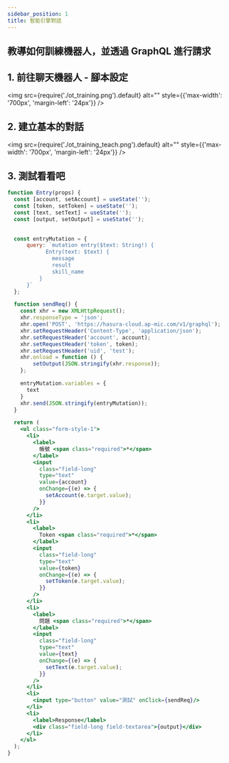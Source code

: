 ```yaml
---
sidebar_position: 1
title: 智能引擎對話
---
```


## 教導如何訓練機器人，並透過 GraphQL 進行請求

## 1. 前往聊天機器人 - 腳本設定
<img
  src={require('./ot_training.png').default}
  alt=""
  style={{'max-width': '700px', 'margin-left': '24px'}} 
/>

## 2. 建立基本的對話
<img
  src={require('./ot_training_teach.png').default}
  alt=""
  style={{'max-width': '700px', 'margin-left': '24px'}} 
/>

## 3. 測試看看吧

```jsx live
function Entry(props) {
  const [account, setAccount] = useState('');
  const [token, setToken] = useState('');
  const [text, setText] = useState('');
  const [output, setOutput] = useState('');
  

  const entryMutation = {
      query: `mutation entry($text: String!) {
            Entry(text: $text) {
              message
              result
              skill_name
          }
      }`
  };

  function sendReq() {
    const xhr = new XMLHttpRequest();
    xhr.responseType = 'json';
    xhr.open('POST', 'https://hasura-cloud.ap-mic.com/v1/graphql');
    xhr.setRequestHeader('Content-Type', 'application/json');
    xhr.setRequestHeader('account', account);
    xhr.setRequestHeader('token', token);
    xhr.setRequestHeader('uid', 'test');
    xhr.onload = function () {
        setOutput(JSON.stringify(xhr.response));
    };

    entryMutation.variables = {
      text
    }
    xhr.send(JSON.stringify(entryMutation));
  }

  return (
    <ul class="form-style-1">
      <li>
        <label>
          帳號 <span class="required">*</span>
        </label>
        <input
          class="field-long"
          type="text"
          value={account}
          onChange={(e) => {
            setAccount(e.target.value);
          }}
        />
      </li>
      <li>
        <label>
          Token <span class="required">*</span>
        </label>
        <input
          class="field-long"
          type="text"
          value={token}
          onChange={(e) => {
            setToken(e.target.value);
          }}
        />
      </li>
      <li>
        <label>
          問題 <span class="required">*</span>
        </label>
        <input
          class="field-long"
          type="text"
          value={text}
          onChange={(e) => {
            setText(e.target.value);
          }}
        />
      </li>
      <li>
        <input type="button" value="測試" onClick={sendReq}/>
      </li>
      <li>
        <label>Response</label>
        <div class="field-long field-textarea">{output}</div>
      </li>
    </ul>
  );
}
```